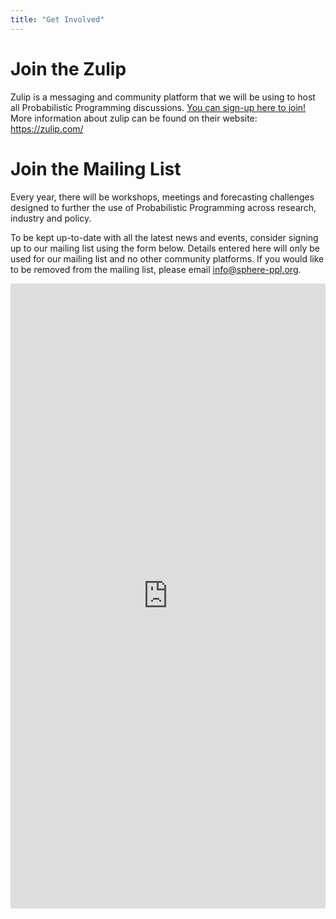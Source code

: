 ```yaml
---
title: "Get Involved"
---
```


# Join the Zulip

Zulip is a messaging and community platform that we will be using to host all Probabilistic Programming discussions. [You can sign-up here to join!](https://sphereppl.zulipchat.com/join/olwtpi7g3wbyh5mxv4uwipaw/) More information about zulip can be found on their website: <https://zulip.com/>

# Join the Mailing List

Every year, there will be workshops, meetings and forecasting challenges designed to further the use of Probabilistic Programming across research, industry and policy.

To be kept up-to-date with all the latest news and events, consider signing up to our mailing list using the form below. Details entered here will only be used for our mailing list and no other community platforms. If you would like to be removed from the mailing list, please email [info\@sphere-ppl.org](mailto:info@sphere-ppl.org).

<iframe width="100%" height="1000" src="https://forms.office.com/Pages/ResponsePage.aspx?id=p_SVQ1XklU-Knx-672OE-URujk9e7W5DjFX3xGxXVMVUQzk4TDNKN0VZOEMxMVNEVjQ0SEVYRVdRUy4u&amp;embed=true" frameborder="0" marginwidth="0" marginheight="0" style="border: none; max-width:100%; max-height:100%" allowfullscreen webkitallowfullscreen mozallowfullscreen msallowfullscreen>

</iframe>
